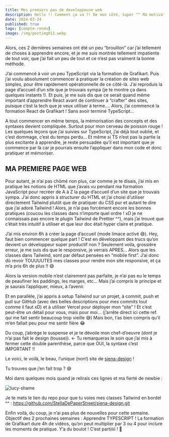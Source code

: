 ---
title: Mes premiers pas de developpeuse web
description: Hello !! Comment ça va ?! De mon côté, super ^^ Ma motivation reste sans faille et j’ai appris plein de nouvelles choses !! 🤩
date: 2024-03-24
published: true
tags: [compte-rendu]
image: /img/postimg012.webp
---

Alors, ces 2 dernières semaines ont été un peu “brouillon” car j’ai tellement de choses à apprendre encore, et je me suis montrée tellement impatiente de tout voir, que j’ai fait un peu de tout et ce n’est pas vraiment la bonne méthode.

J’ai commencé à voir un peu TypeScript via la formation de Grafikart. Puis j’ai voulu absolument commencer à pratiquer la création de sites web simples, pour être rapidement opérationnelle de ce côté-là. J’ai reproduis la page d’accueil d’un site que je trouvais sympa (je te montre ça dans quelques instants !). Et puis, je me suis dis que ce serait quand même important d’apprendre React avant de continuer à “crafter” des sites, puisque c’est la tech que je veux utiliser à terme…. Alors, j’ai commencé la formation React de Grafikart ! Sans avoir terminé TypeScript…

A tout commencer en même temps, la mémorisation des concepts et des syntaxes devient compliquée. Surtout pour mon cerveau de poisson rouge ! Les quelques leçons que j’ai suivies sur TypeScript, j’ai déjà tout oublié, et c’est dommage, c’est du temps perdu… Et même si TS n’est pas la partie la plus excitante à apprendre, je reste persuadée qu’il est important que je commence par là car je pourrais ensuite l’appliquer dans mon code et donc pratiquer et mémoriser.

## MA PREMIERE PAGE WEB

Pour autant, je n’ai pas chômé non plus, car comme je te disais, j’ai mis en pratique les notions de HTML que j’avais vu pendant ma formation JavaScript pour recréer de A à Z la page d’accueil d’un site que je trouvais sympa. J’ai donc appris à structurer du HTML et j’ai choisi d’utiliser directement Tailwind plutôt que de pratiquer du CSS pur et autant te dire que j’ai adoré Tailwind ! Alors, je n’ai pas forcément encore les bonnes pratiques (coucou les classes dans n’importe quel ordre ! xD je ne connaissais pas encore le plugin Tailwind de Prettier ^^), mais j’ai trouvé que c’était très intuitif à utiliser et que leur doc était hyper claire et pratique.

J’ai mis environ 6h à créer la page d’accueil (mode limace activé 😅). Hey, faut bien commencer quelque part ! C’est en développant des trucs qu’on devient un développeur super productif non ? Seulement voila, grossière erreur, je me suis dis que le responsive, je verrais APRES… Alors que les classes dans Tailwind, sont par défaut pensées en “mobile first”. J’ai donc dû revoir TOUUUUTES mes classes pour rendre mon site responsive, et ça m’a pris 6h de plus !! 😅

Alors la version mobile n’est clairement pas parfaite, je n’ai pas eu le temps de peaufiner les paddings, les marges, etc… Mais j’ai compris le principe et je saurais l’appliquer, mieux, à l’avenir.

Et en parallèle, j’ai appris à setup Tailwind sur un projet, à commit, push et pull sur GitHub (avec des belles descriptions pour mes commits tout comme il faut xD) et à utiliser Vercel pour déployer mon “site” ! Et c’est peut-être un détail pour vous, mais pour moi… (j’arrête direct ici cette ref. qui me fait sentir beaucoup trop vieille 😅) Mais bon, t’as bien compris qu’il m’en fallait peu pour me sentir fière 😂

Du coup, j’abrège le suspense et je te dévoile mon chef-d’oeuvre (dont je n’ai pas fait le design (tousse)). ← Tu remarqueras le soin que j’ai mis à fermer cette double parenthèse, parce que OUI, la syntaxe c’est IMPORTANT !!

Le voici, le voilà, le beau, l’unique (non!) site de [siena-design](https://siena-design.vercel.app/) !

Tu trouves que j’en fait trop ? 😅

Moi dans quelques mois quand je relirais ces lignes et ma fierté de newbie :

![lucy-shame](../img/lucy-shame.webp)

Je te mets le lien du repo pour que tu voies mes classes Tailwind en bordel ^^ : https://github.com/StellaDePaperStreet/siena-design.git

Enfin voilà, du coup, je n’ai pas plus de nouvelles pour cette semaine. Objectif des 2 prochaines semaines : Apprendre TYPESCRIPT ! La formation de Grafikart dure 4h de vidéos, qu’on peut multiplier par 3 ou 4 pour inclure les moments de pratique. Y’a du boulot ! C’est partiiiii ! 🚀
